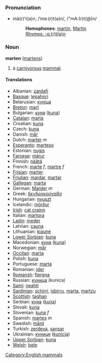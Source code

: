 ===Pronunciation===
*mä(r)'t(ə)n, /ˈmɑː(r)t(ə)n/, /"mA:(r)t(@)n/
*:'''Homophones''': [[martin]], [[Martin]]
*:[[Rhymes:English:-ɑː(r)t(ə)n|Rhymes: -ɑː(r)t(ə)n]]

=== Noun ===
'''marten''' ([[martens]])

# a [[carnivorous]] [[mammal]].

==== Translations ====
*Albanian: [[zardafi]]
*[[Basque]]: [[lepahori]]
*Belarusian: [[куніца]]
*[[Breton]]: [[mart]]
*Bulgarian: [[куна]] ([[kuna]])
*[[Catalan]]: [[marta]]
*Croatian: [[kuna]]
*Czech: [[kuna]]
*Danish: [[mår]]
*Dutch: [[marter]] ''m''
*[[Esperanto]]: [[marteso]]
*Estonian: [[nugis]]
*[[Faroese]]: [[márur]]
*Finnish: [[näätä]]
*French: [[marte]] ''f'', [[martre]] ''f''
*[[Frisian]]: [[marter]]
*[[Friulian]]: [[mardar]], [[martar]]
*[[Gallegan]]: [[marta]]
*German: [[Marder]] ''m''
*Greek: [[δενδροκούναβο]]
*Hungarian: [[nyuszt]]
*Icelandic: [[mörður]]
*[[Irish]]: [[cat crainn]]
*Italian: [[martora]]
*[[Ladin]]: [[meder]]<!--*[[Latin]]: [[Martes (martes]], [[foina)]] - too broken to use -->
*Latvian: [[cauna]]
*Lithuanian: [[kiaunė]]
*[[Lower Sorbian]]: [[kuna]]
*Macedonian: [[куна]] ([[kuna]])
*Norwegian: [[mår]]
*[[Occitan]]: [[marta]]
*Polish: [[kuna]]
*Portuguese: [[marta]]
*Romanian: [[jder]]
*[[Romansh]]: [[fiergna]]
*Russian: [[куница]] (kunica)
*[[Sami]]: [[neahti]]
*[[Sardinian]]: [[schirri]], [[isbirru]], [[marta]], [[martzu]]
*[[Scottish]]: [[taghan]]
*Serbian: [[куна]] ([[kuna]])
*Slovak: [[kuna]]
*Slovenian: [[kuna]] ''f''
*Spanish: [[martes]] ''m''
*Swedish: [[mård]]
*Turkish: [[zerdeva]], [[sansar]]
*Ukrainian: [[куниця]] ([[kunicja]])
*[[Upper Sorbian]]: [[kuna]]
*[[Welsh]]: [[bele]]

[[Category:English mammals]]